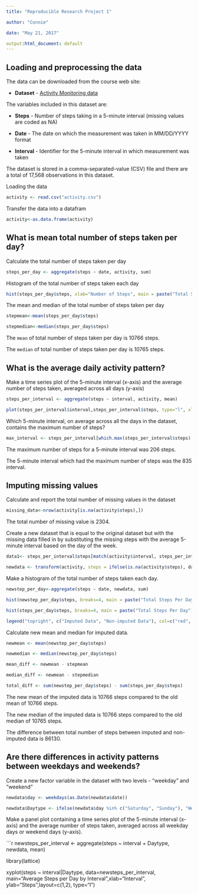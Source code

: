 ```yaml
---
title: "Reproducible Research Project 1"

author: "Connie"

date: "May 21, 2017"

output:html_document: default
---
```



## Loading and preprocessing the data
The data can be downloaded from the course web site: 

* **Dataset** - [Activity Monitoring data](https://github.com/connie0701/RepData_PeerAssessment1/blob/master/activity.zip)

The variables included in this dataset are:

* **Steps** - Number of steps taking in a 5-minute interval (missing values are coded as NA)

* **Date** - The date on which the measurement was taken in MM/DD/YYYY format

* **Interval** - Identifier for the 5-minute interval in which measurement was taken

The dataset is stored in a comma-separated-value (CSV) file and there are a total of 17,568 observations in this dataset.

Loading the data

```r

activity <- read.csv("activity.csv")

```

Transfer the data into a datafram

```r

activity<-as.data.frame(activity)

```

## What is mean total number of steps taken per day?

Calculate the total number of steps taken per day

```r

steps_per_day <- aggregate(steps ~ date, activity, sum)

```

Histogram of the total number of steps taken each day

```r

hist(steps_per_day$steps, xlab="Number of Steps", main = paste("Total Steps Per Day"))

```

The mean and median of the total number of steps taken per day

```r

stepmean<-mean(steps_per_day$steps)

stepmedian<-median(steps_per_day$steps)

```

The `mean` of total number of steps taken per day is 10766 steps.

The `median` of total number of steps taken per day is 10765 steps.



## What is the average daily activity pattern?

Make a time series plot of the 5-minute interval (x-axis) and the average number of steps taken, averaged across all days (y-axis)

```r

steps_per_interval <- aggregate(steps ~ interval, activity, mean)

plot(steps_per_interval$interval,steps_per_interval$steps, type="l", xlab="Interval", ylab="Average Number of Steps",main="Average Number of Steps per Day per Interval")

```

Which 5-minute interval, on average across all the days in the dataset, contains the maximum number of steps?

```r

max_interval <- steps_per_interval[which.max(steps_per_interval$steps),1]

```

The maximum number of steps for a 5-minute interval was 206 steps.

The 5-minute interval which had the maximum number of steps was the 835 interval.

## Imputing missing values

Calculate and report the total number of missing values in the dataset

```r

missing_data<-nrow(activity[is.na(activity$steps),])

```

The total number of missing value is 2304.

Create a new dataset that is equal to the original dataset but with the missing data filled in by substituting the missing steps with the average 5-minute interval based on the day of the week.

```r

data1<- steps_per_interval$steps[match(activity$interval, steps_per_interval$interval)]

newdata <- transform(activity, steps = ifelse(is.na(activity$steps), data1, activity$steps))

```
Make a histogram of the total number of steps taken each day.

```r

newstep_per_day<-aggregate(steps ~ date, newdata, sum)

hist(newstep_per_day$steps, breaks=4, main = paste("Total Steps Per Day"), xlab="Number of Steps", col="red")

hist(steps_per_day$steps, breaks=4, main = paste("Total Steps Per Day"), xlab="Number of Steps", col= "yellow", add =T)

legend("topright", c("Imputed Data", "Non-imputed Data"), col=c("red", "yellow"), lwd=13)

```

Calculate new mean and median for imputed data.

```r

newmean <- mean(newstep_per_day$steps)

newmedian <- median(newstep_per_day$steps)

mean_diff <- newmean - stepmean

median_diff <- newmean - stepmedian

total_diff <- sum(newstep_per_day$steps) - sum(steps_per_day$steps)

```
The new mean of the imputed data is 10766 steps compared to the old mean of 10766 steps. 

The new median of the imputed data is 10766 steps compared to the old median of 10765 steps. 

The difference between total number of steps between imputed and non-imputed data is 86130.

## Are there differences in activity patterns between weekdays and weekends?

Create a new factor variable in the dataset with two levels - "weekday" and "weekend"

```r

newdata$day <- weekdays(as.Date(newdata$date))

newdata$Daytype <- ifelse(newdata$day %in% c("Saturday", "Sunday"), "Weekend","Weekday")

```
Make a panel plot containing a time series plot of the 5-minute interval (x-axis) and the average number of steps taken, averaged across all weekday days or weekend days (y-axis).

```r

newsteps_per_interval <- aggregate(steps ~ interval + Daytype, newdata, mean)

library(lattice) 

xyplot(steps ~ interval|Daytype, data=newsteps_per_interval, main="Average Steps per Day by Interval",xlab="Interval", ylab="Steps",layout=c(1,2), type="l")

